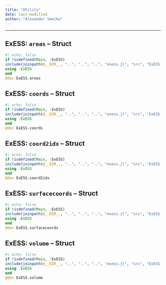 ```yaml
---
title: "Utility"
date: last-modified
author: "Alexander Smolka"
---
```

---



::: {.callout-note appearance="simple" icon=false}
# ExESS: ``areas`` -- Struct
```julia
#| echo: false
if !isdefined(Main, :ExESS)
include(joinpath(@__DIR__, "..", "..", "..", "exess.jl", "src", "ExESS.jl"))
using .ExESS
end
@doc ExESS.areas
```
:::

::: {.callout-note appearance="simple" icon=false}
# ExESS: ``coords`` -- Struct
```julia
#| echo: false
if !isdefined(Main, :ExESS)
include(joinpath(@__DIR__, "..", "..", "..", "exess.jl", "src", "ExESS.jl"))
using .ExESS
end
@doc ExESS.coords
```
:::


::: {.callout-note appearance="simple" icon=false}
# ExESS: ``coord2idx`` -- Struct
```julia
#| echo: false
if !isdefined(Main, :ExESS)
include(joinpath(@__DIR__, "..", "..", "..", "exess.jl", "src", "ExESS.jl"))
using .ExESS
end
@doc ExESS.coord2idx
```
:::


::: {.callout-note appearance="simple" icon=false}
# ExESS: ``surfacecoords`` -- Struct
```julia
#| echo: false
if !isdefined(Main, :ExESS)
include(joinpath(@__DIR__, "..", "..", "..", "exess.jl", "src", "ExESS.jl"))
using .ExESS
end
@doc ExESS.surfacecoords
```
:::


::: {.callout-note appearance="simple" icon=false}
# ExESS: ``volume`` -- Struct
```julia
#| echo: false
if !isdefined(Main, :ExESS)
include(joinpath(@__DIR__, "..", "..", "..", "exess.jl", "src", "ExESS.jl"))
using .ExESS
end
@doc ExESS.volume
```
:::
